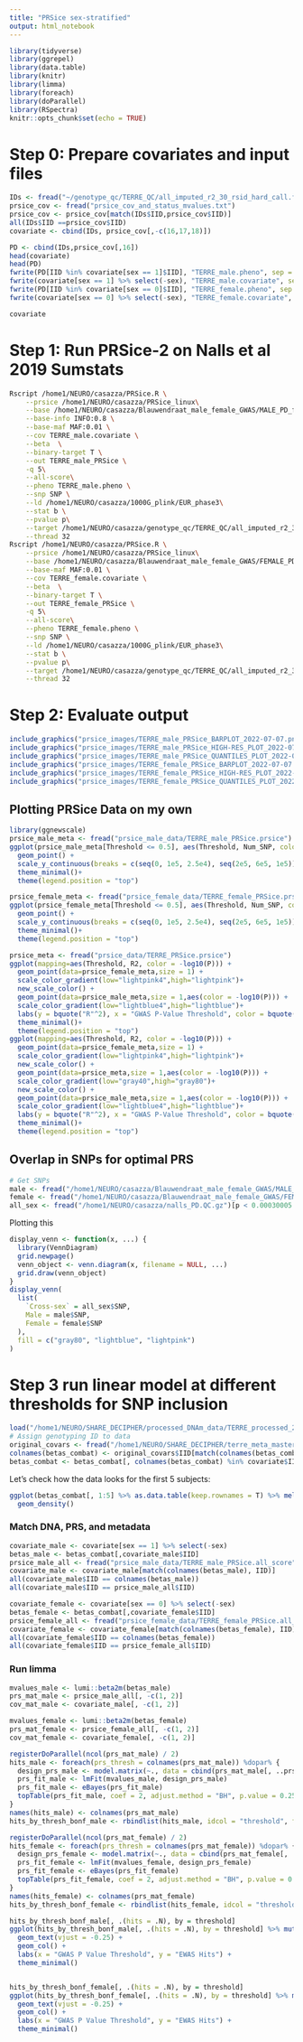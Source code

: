 ```yaml
---
title: "PRSice sex-stratified"
output: html_notebook
---
```


```r
library(tidyverse)
library(ggrepel)
library(data.table)
library(knitr)
library(limma)
library(foreach)
library(doParallel)
library(RSpectra)
knitr::opts_chunk$set(echo = TRUE)
```
# Step 0: Prepare covariates and input files
```r
IDs <- fread("~/genotype_qc/TERRE_QC/all_imputed_r2_30_rsid_hard_call.fam")[, .(FID = V1, IID = V2)]
prsice_cov <- fread("prsice_cov_and_status_mvalues.txt")
prsice_cov <- prsice_cov[match(IDs$IID,prsice_cov$IID)]
all(IDs$IID ==prsice_cov$IID)
covariate <- cbind(IDs, prsice_cov[,-c(16,17,18)])

PD <- cbind(IDs,prsice_cov[,16])
head(covariate)
head(PD)
fwrite(PD[IID %in% covariate[sex == 1]$IID], "TERRE_male.pheno", sep = "\t")
fwrite(covariate[sex == 1] %>% select(-sex), "TERRE_male.covariate", sep = "\t")
fwrite(PD[IID %in% covariate[sex == 0]$IID], "TERRE_female.pheno", sep = "\t")
fwrite(covariate[sex == 0] %>% select(-sex), "TERRE_female.covariate", sep = "\t")
```
```r
covariate
```


# Step 1: Run PRSice-2 on Nalls et al 2019 Sumstats
```bash
Rscript /home1/NEURO/casazza/PRSice.R \
    --prsice /home1/NEURO/casazza/PRSice_linux\
    --base /home1/NEURO/casazza/Blauwendraat_male_female_GWAS/MALE_PD_filtered_sumstats_no_multi_allelics_RSID.QC.txt.gz\
    --base-info INFO:0.8 \
    --base-maf MAF:0.01 \
    --cov TERRE_male.covariate \
    --beta  \
    --binary-target T \
    --out TERRE_male_PRSice \
    -q 5\
    --all-score\
    --pheno TERRE_male.pheno \
    --snp SNP \
    --ld /home1/NEURO/casazza/1000G_plink/EUR_phase3\
    --stat b \
    --pvalue p\
    --target /home1/NEURO/casazza/genotype_qc/TERRE_QC/all_imputed_r2_30_rsid_hard_call_male \
    --thread 32
Rscript /home1/NEURO/casazza/PRSice.R \
    --prsice /home1/NEURO/casazza/PRSice_linux\
    --base /home1/NEURO/casazza/Blauwendraat_male_female_GWAS/FEMALE_PD_filtered_sumstats_no_multi_allelics_RSID.QC.txt.gz\
    --base-maf MAF:0.01 \
    --cov TERRE_female.covariate \
    --beta  \
    --binary-target T \
    --out TERRE_female_PRSice \
    -q 5\
    --all-score\
    --pheno TERRE_female.pheno \
    --snp SNP \
    --ld /home1/NEURO/casazza/1000G_plink/EUR_phase3\
    --stat b \
    --pvalue p\
    --target /home1/NEURO/casazza/genotype_qc/TERRE_QC/all_imputed_r2_30_rsid_hard_call_female \
    --thread 32
```
# Step 2: Evaluate output
```r
include_graphics("prsice_images/TERRE_male_PRSice_BARPLOT_2022-07-07.png")
include_graphics("prsice_images/TERRE_male_PRSice_HIGH-RES_PLOT_2022-07-07.png")
include_graphics("prsice_images/TERRE_male_PRSice_QUANTILES_PLOT_2022-07-07.png")
include_graphics("prsice_images/TERRE_female_PRSice_BARPLOT_2022-07-07.png")
include_graphics("prsice_images/TERRE_female_PRSice_HIGH-RES_PLOT_2022-07-07.png")
include_graphics("prsice_images/TERRE_female_PRSice_QUANTILES_PLOT_2022-07-07.png")
```
## Plotting PRSice Data on my own
```r
library(ggnewscale)
prsice_male_meta <- fread("prsice_male_data/TERRE_male_PRSice.prsice")
ggplot(prsice_male_meta[Threshold <= 0.5], aes(Threshold, Num_SNP, color = -log10(P))) +
  geom_point() +
  scale_y_continuous(breaks = c(seq(0, 1e5, 2.5e4), seq(2e5, 6e5, 1e5))) +
  theme_minimal()+
  theme(legend.position = "top")

prsice_female_meta <- fread("prsice_female_data/TERRE_female_PRSice.prsice")
ggplot(prsice_female_meta[Threshold <= 0.5], aes(Threshold, Num_SNP, color = -log10(P))) +
  geom_point() +
  scale_y_continuous(breaks = c(seq(0, 1e5, 2.5e4), seq(2e5, 6e5, 1e5))) +
  theme_minimal()+
  theme(legend.position = "top")

prsice_meta <- fread("prsice_data/TERRE_PRSice.prsice")
ggplot(mapping=aes(Threshold, R2, color = -log10(P))) +
  geom_point(data=prsice_female_meta,size = 1) +
  scale_color_gradient(low="lightpink4",high="lightpink")+
  new_scale_color() +
  geom_point(data=prsice_male_meta,size = 1,aes(color = -log10(P))) +
  scale_color_gradient(low="lightblue4",high="lightblue")+
  labs(y = bquote("R"^2), x = "GWAS P-Value Threshold", color = bquote("-log"["10"] ~ "(P)")) +
  theme_minimal()+
  theme(legend.position = "top")
ggplot(mapping=aes(Threshold, R2, color = -log10(P))) +
  geom_point(data=prsice_female_meta,size = 1) +
  scale_color_gradient(low="lightpink4",high="lightpink")+
  new_scale_color() +
  geom_point(data=prsice_meta,size = 1,aes(color = -log10(P))) +
  scale_color_gradient(low="gray40",high="gray80")+
  new_scale_color() +
  geom_point(data=prsice_male_meta,size = 1,aes(color = -log10(P))) +
  scale_color_gradient(low="lightblue4",high="lightblue")+
  labs(y = bquote("R"^2), x = "GWAS P-Value Threshold", color = bquote("-log"["10"] ~ "(P)")) +
  theme_minimal()+
  theme(legend.position = "top")

```
## Overlap in SNPs for optimal PRS
```r
# Get SNPs
male <- fread("/home1/NEURO/casazza/Blauwendraat_male_female_GWAS/MALE_PD_filtered_sumstats_no_multi_allelics_RSID.QC.txt.gz")[p < 0.00675005 & MAF > 0.01]
female <- fread("/home1/NEURO/casazza/Blauwendraat_male_female_GWAS/FEMALE_PD_filtered_sumstats_no_multi_allelics_RSID.QC.txt.gz")[p < 0.00240005 & MAF > 0.01]
all_sex <- fread("/home1/NEURO/casazza/nalls_PD.QC.gz")[p < 0.00030005 & MAF > 0.01]
```

Plotting this
```r
display_venn <- function(x, ...) {
  library(VennDiagram)
  grid.newpage()
  venn_object <- venn.diagram(x, filename = NULL, ...)
  grid.draw(venn_object)
}
display_venn(
  list(
    `Cross-sex` = all_sex$SNP,
    Male = male$SNP,
    Female = female$SNP
  ),
  fill = c("gray80", "lightblue", "lightpink")
)
```

# Step 3 run linear model at different thresholds for SNP inclusion
```r
load("/home1/NEURO/SHARE_DECIPHER/processed_DNAm_data/TERRE_processed_2021/betas_combat.RData") # betas_sub
# Assign genotyping ID to data
original_covars <- fread("/home1/NEURO/SHARE_DECIPHER/terre_meta_master.csv")[, .(patient, IID = gsub("_PAE.*", "", IID))]
colnames(betas_combat) <- original_covars$IID[match(colnames(betas_combat), original_covars$patient)]
betas_combat <- betas_combat[, colnames(betas_combat) %in% covariate$IID]
```
Let's check how the data looks for the first 5 subjects:
```r
ggplot(betas_combat[, 1:5] %>% as.data.table(keep.rownames = T) %>% melt(id.vars = "rn", value.name = "betas", variable.name = "subject"), aes(betas, color = subject)) +
  geom_density()
```

### Match DNA, PRS, and metadata
```r
covariate_male <- covariate[sex == 1] %>% select(-sex)
betas_male <- betas_combat[,covariate_male$IID]
prsice_male_all <- fread("prsice_male_data/TERRE_male_PRSice.all_score")[match(colnames(betas_male), IID), .(FID, IID, `Pt_0.00675005`, `Pt_5e-08`, `Pt_5.005e-05`, `Pt_0.00010005`, `Pt_0.00100005`, `Pt_0.0101501`, `Pt_0.1`, `Pt_0.2`, `Pt_0.3`, `Pt_0.4`, `Pt_0.5`, `Pt_1`)]
covariate_male <- covariate_male[match(colnames(betas_male), IID)]
all(covariate_male$IID == colnames(betas_male))
all(covariate_male$IID == prsice_male_all$IID)

covariate_female <- covariate[sex == 0] %>% select(-sex)
betas_female <- betas_combat[,covariate_female$IID]
prsice_female_all <- fread("prsice_female_data/TERRE_female_PRSice.all_score")[match(colnames(betas_female), IID), .(FID, IID, `Pt_0.00240005`, `Pt_5e-08`, `Pt_5.005e-05`, `Pt_0.00010005`, `Pt_0.00100005`, `Pt_0.0101501`, `Pt_0.1`, `Pt_0.2`, `Pt_0.3`, `Pt_0.4`, `Pt_0.5`, `Pt_1`)]
covariate_female <- covariate_female[match(colnames(betas_female), IID)]
all(covariate_female$IID == colnames(betas_female))
all(covariate_female$IID == prsice_female_all$IID)
```
### Run limma

```r
mvalues_male <- lumi::beta2m(betas_male)
prs_mat_male <- prsice_male_all[, -c(1, 2)]
cov_mat_male <- covariate_male[, -c(1, 2)]

mvalues_female <- lumi::beta2m(betas_female)
prs_mat_female <- prsice_female_all[, -c(1, 2)]
cov_mat_female <- covariate_female[, -c(1, 2)]
```

```r
registerDoParallel(ncol(prs_mat_male) / 2)
hits_male <- foreach(prs_thresh = colnames(prs_mat_male)) %dopar% {
  design_prs_male <- model.matrix(~., data = cbind(prs_mat_male[, ..prs_thresh], cov_mat_male))
  prs_fit_male <- lmFit(mvalues_male, design_prs_male)
  prs_fit_male <- eBayes(prs_fit_male)
  topTable(prs_fit_male, coef = 2, adjust.method = "BH", p.value = 0.25, number = Inf, genelist = rownames(mvalues_male))
}
names(hits_male) <- colnames(prs_mat_male)
hits_by_thresh_bonf_male <- rbindlist(hits_male, idcol = "threshold", fill = TRUE)

registerDoParallel(ncol(prs_mat_female) / 2)
hits_female <- foreach(prs_thresh = colnames(prs_mat_female)) %dopar% {
  design_prs_female <- model.matrix(~., data = cbind(prs_mat_female[, ..prs_thresh], cov_mat_female))
  prs_fit_female <- lmFit(mvalues_female, design_prs_female)
  prs_fit_female <- eBayes(prs_fit_female)
  topTable(prs_fit_female, coef = 2, adjust.method = "BH", p.value = 0.25, number = Inf, genelist = rownames(mvalues_female))
}
names(hits_female) <- colnames(prs_mat_female)
hits_by_thresh_bonf_female <- rbindlist(hits_female, idcol = "threshold", fill = TRUE)
```
```r
hits_by_thresh_bonf_male[, .(hits = .N), by = threshold]
ggplot(hits_by_thresh_bonf_male[, .(hits = .N), by = threshold] %>% mutate(threshold = recode_factor(threshold, `Pt_0.00675005` = "6.75e-3", `Pt_5e-08` = "5e-8", `Pt_5.005e-05` = "5e-5", `Pt_0.00010005` = "1e-4", `Pt_0.00100005` = "1e-3", `Pt_0.0101501` = "1e-2", `Pt_0.1` = "0.1", `Pt_0.2` = "0.2", `Pt_0.3` = "0.3", `Pt_0.4` = "0.4", `Pt_0.5` = "0.5", `Pt_1` = "1.0")), aes(threshold, hits, label = hits)) +
  geom_text(vjust = -0.25) +
  geom_col() +
  labs(x = "GWAS P Value Threshold", y = "EWAS Hits") +
  theme_minimal()


hits_by_thresh_bonf_female[, .(hits = .N), by = threshold]
ggplot(hits_by_thresh_bonf_female[, .(hits = .N), by = threshold] %>% mutate(threshold = recode_factor(threshold, `Pt_0.00240005` = "2.40e-3", `Pt_5e-08` = "5e-8", `Pt_5.005e-05` = "5e-5", `Pt_0.00010005` = "1e-4", `Pt_0.00100005` = "1e-3", `Pt_0.0101501` = "1e-2", `Pt_0.1` = "0.1", `Pt_0.2` = "0.2", `Pt_0.3` = "0.3", `Pt_0.4` = "0.4", `Pt_0.5` = "0.5", `Pt_1` = "1.0")), aes(threshold, hits, label = hits)) +
  geom_text(vjust = -0.25) +
  geom_col() +
  labs(x = "GWAS P Value Threshold", y = "EWAS Hits") +
  theme_minimal()
```

